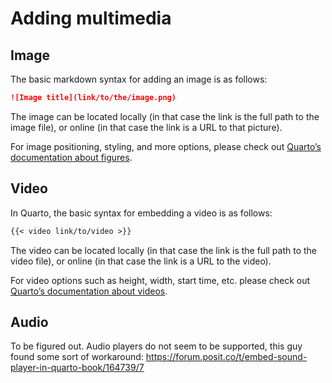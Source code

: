 # Adding multimedia

## Image

The basic markdown syntax for adding an image is as follows:

```md
![Image title](link/to/the/image.png)
```

The image can be located locally (in that case the link is the full path to the image file), or online (in that case the link is a URL to that picture).

For image positioning, styling, and more options, please check out [Quarto's documentation about figures](https://quarto.org/docs/authoring/figures.html){target="_blank"}.

## Video

In Quarto, the basic syntax for embedding a video is as follows:

```md
{{< video link/to/video >}}
```

The video can be located locally (in that case the link is the full path to the video file), or online (in that case the link is a URL to the video).

For video options such as height, width, start time, etc. please check out [Quarto's documentation about videos](https://quarto.org/docs/authoring/videos.html){target="_blank"}.

## Audio

To be figured out. Audio players do not seem to be supported, this guy found some sort of workaround: <https://forum.posit.co/t/embed-sound-player-in-quarto-book/164739/7>
